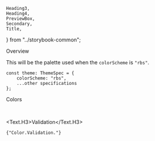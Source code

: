     Heading3,
    Heading4,
    PreviewBox,
    Secondary,
    Title,
} from "../storybook-common";

<Meta title="General/Color/RBS Color" />

<Title>RBS Colors</Title>

<Secondary>Overview</Secondary>

This will be the palette used when the `colorScheme` is `"rbs"`.

```tsx
const theme: ThemeSpec = {
    colorScheme: "rbs",
	...other specifications
};
```

<Secondary>Colors</Secondary>

<ColorPalette set={RBSColorSet.Brand} category="Brand" />
<ColorPalette
    set={{
        Primary: RBSColorSet.Primary,
        PrimaryDark: RBSColorSet.PrimaryDark,
        Secondary: RBSColorSet.Secondary,
    }}
/>
<ColorPalette set={RBSColorSet.Neutral} category="Neutral" />
<ColorPalette set={RBSColorSet.Accent.Dark} category="Accent.Dark" />
<ColorPalette set={RBSColorSet.Accent.Light} category="Accent.Light" />

<br />

<Text.H3>Validation</Text.H3>

<PreviewBox>
    <code>{"Color.Validation.<color>"}</code>
</PreviewBox>

<ColorPalette set={RBSColorSet.Validation.Green} category="Green" />
<ColorPalette set={RBSColorSet.Validation.Orange} category="Orange" />
<ColorPalette set={RBSColorSet.Validation.Red} category="Red" />
<ColorPalette set={RBSColorSet.Validation.Blue} category="Blue" />

